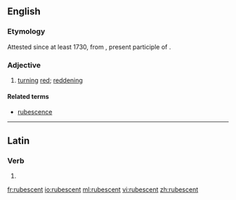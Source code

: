 ==English==

===Etymology===
Attested since at least 1730, from {{etyl|la|en}} {{term|rubescens|lang=la}}, present participle of {{term|rubesco|rubescere|lang=la}}.

===Adjective===
{{en-adj}}

# [[turn]]ing [[red]]; [[reddening]]

====Related terms====
* [[rubescence]]

----

==Latin==

===Verb===
{{la-verb-form|rubēscent}}

# {{inflection of|rubēscō||3|p|fut|act|ind|lang=la}}


[[fr:rubescent]]
[[io:rubescent]]
[[ml:rubescent]]
[[vi:rubescent]]
[[zh:rubescent]]
